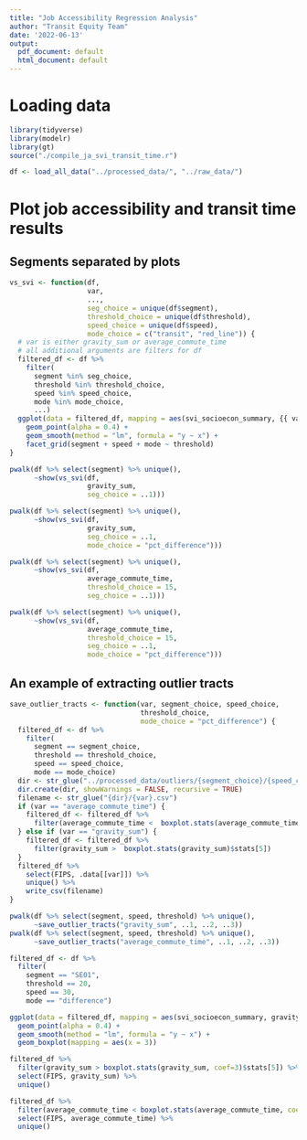 ```yaml
---
title: "Job Accessibility Regression Analysis"
author: "Transit Equity Team"
date: '2022-06-13'
output:
  pdf_document: default
  html_document: default
---
```


# Loading data

```r
library(tidyverse)
library(modelr)
library(gt)
source("./compile_ja_svi_transit_time.r")
```

```r
df <- load_all_data("../processed_data/", "../raw_data/")
```

# Plot job accessibility and transit time results

## Segments separated by plots
```r
vs_svi <- function(df,
                   var,
                   ...,
                   seg_choice = unique(df$segment),
                   threshold_choice = unique(df$threshold),
                   speed_choice = unique(df$speed),
                   mode_choice = c("transit", "red_line")) {
  # var is either gravity_sum or average_commute_time
  # all additional arguments are filters for df
  filtered_df <- df %>%
    filter(
      segment %in% seg_choice,
      threshold %in% threshold_choice,
      speed %in% speed_choice,
      mode %in% mode_choice,
      ...)
  ggplot(data = filtered_df, mapping = aes(svi_socioecon_summary, {{ var }})) +
    geom_point(alpha = 0.4) +
    geom_smooth(method = "lm", formula = "y ~ x") +
    facet_grid(segment + speed + mode ~ threshold)
}

pwalk(df %>% select(segment) %>% unique(),
      ~show(vs_svi(df,
                   gravity_sum,
                   seg_choice = ..1)))

pwalk(df %>% select(segment) %>% unique(),
      ~show(vs_svi(df,
                   gravity_sum,
                   seg_choice = ..1,
                   mode_choice = "pct_difference")))

pwalk(df %>% select(segment) %>% unique(),
      ~show(vs_svi(df,
                   average_commute_time,
                   threshold_choice = 15,
                   seg_choice = ..1)))

pwalk(df %>% select(segment) %>% unique(),
      ~show(vs_svi(df,
                   average_commute_time,
                   threshold_choice = 15,
                   seg_choice = ..1,
                   mode_choice = "pct_difference")))
```

## An example of extracting outlier tracts

```r
save_outlier_tracts <- function(var, segment_choice, speed_choice,
                                threshold_choice,
                                mode_choice = "pct_difference") {
  filtered_df <- df %>%
    filter(
      segment == segment_choice,
      threshold == threshold_choice,
      speed == speed_choice,
      mode == mode_choice)
  dir <- str_glue("../processed_data/outliers/{segment_choice}/{speed_choice}/{threshold_choice}/{mode_choice}")
  dir.create(dir, showWarnings = FALSE, recursive = TRUE)
  filename <- str_glue("{dir}/{var}.csv")
  if (var == "average_commute_time") {
    filtered_df <- filtered_df %>% 
      filter(average_commute_time <  boxplot.stats(average_commute_time)$stats[1])
  } else if (var == "gravity_sum") {
    filtered_df <- filtered_df %>% 
      filter(gravity_sum >  boxplot.stats(gravity_sum)$stats[5])
  }
  filtered_df %>%
    select(FIPS, .data[[var]]) %>%
    unique() %>% 
    write_csv(filename)
}

pwalk(df %>% select(segment, speed, threshold) %>% unique(),
      ~save_outlier_tracts("gravity_sum", ..1, ..2, ..3))
pwalk(df %>% select(segment, speed, threshold) %>% unique(),
      ~save_outlier_tracts("average_commute_time", ..1, ..2, ..3))

filtered_df <- df %>%
  filter(
    segment == "SE01",
    threshold == 20,
    speed == 30,
    mode == "difference")

ggplot(data = filtered_df, mapping = aes(svi_socioecon_summary, gravity_sum)) +
  geom_point(alpha = 0.4) +
  geom_smooth(method = "lm", formula = "y ~ x") +
  geom_boxplot(mapping = aes(x = 3))

filtered_df %>%
  filter(gravity_sum > boxplot.stats(gravity_sum, coef=3)$stats[5]) %>%
  select(FIPS, gravity_sum) %>%
  unique()

filtered_df %>%
  filter(average_commute_time < boxplot.stats(average_commute_time, coef=3)$stats[1]) %>%
  select(FIPS, average_commute_time) %>%
  unique()
```



